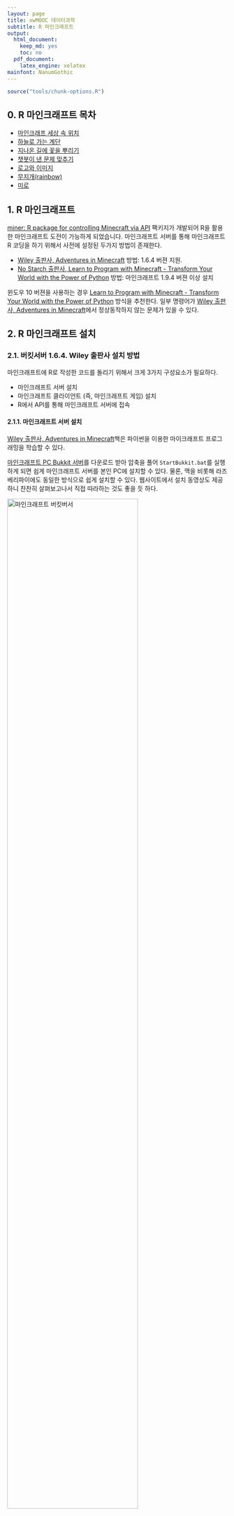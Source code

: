 ```yaml
---
layout: page
title: xwMOOC 데이터과학
subtitle: R 마인크래프트
output:
  html_document: 
    keep_md: yes
    toc: no
  pdf_document:
    latex_engine: xelatex
mainfont: NanumGothic
---
```



```r
source("tools/chunk-options.R") 
```

## 0. R 마인크래프트 목차

- [마인크래프 세상 속 위치](r-mc-position.html)
- [하늘로 가는 계단](r-mc-stair.html)
- [지나온 길에 꽃을 뿌리기](r-mc-flower.html)
- [챗봇이 낸 문제 맞추기](r-mc-number-guess.html)
- [로고와 이미지](r-mc-images.html)
- [무지개(rainbow)](r-mc-rainbow.html)
- [미로](r-mc-maze.html)

## 1. R 마인크래프트

[miner: R package for controlling Minecraft via API](https://github.com/ropenscilabs/miner) 팩키지가 개발되어 R을 활용한 마인크래프트 도전이 
가능하게 되었습니다. 마인크래프트 서버를 통해 마인크래프트 R 코딩을 하기 위해서 사전에 설정된 두가지 방법이 존재한다.

- [Wiley 출판사, Adventures in Minecraft](http://as.wiley.com/WileyCDA/Section/id-823690.html) 방법: 1.6.4 버젼 지원.
- [No Starch 출판사, Learn to Program with Minecraft - Transform Your World with the Power of Python](https://www.nostarch.com/programwithminecraft) 방법: 마인크래프트 1.9.4 버젼 이상 설치 

윈도우 10 버젼을 사용하는 경우 [Learn to Program with Minecraft - Transform Your World with the Power of Python](https://www.nostarch.com/programwithminecraft) 방식을 추천한다.
일부 명령어가 [Wiley 출판사, Adventures in Minecraft](http://as.wiley.com/WileyCDA/Section/id-823690.html)에서 정상동작하지 않는 문제가 있을 수 있다.

## 2. R 마인크래프트 설치 

### 2.1. 버킷서버 1.6.4. Wiley 출판사 설치 방법

마인크래프트에 R로 작성한 코드를 돌리기 위해서 크게 3가지 구성요소가 필요하다.

- 마인크래프트 서버 설치
- 마인크래프트 클라이언트 (즉, 마인크래프트 게임) 설치
- R에서 API를 통해 마인크래프트 서버에 접속

#### 2.1.1. 마인크래프트 서버 설치

[Wiley 출판사, Adventures in Minecraft](http://as.wiley.com/WileyCDA/Section/id-823690.html)책은 파이썬을 이용한 마이크래프트 
프로그래밍을 학습할 수 있다.

[마인크래프트 PC Bukkit 서버](http://media.wiley.com/assets/7266/45/AIMStarterKitPC.zip)를 다운로드 받아 압축을 풀어 `StartBukkit.bat`를 
실행하게 되면 쉽게 마인크래프트 서버를 본인 PC에 설치할 수 있다. 물론, 맥을 비롯해 라즈베리파이에도 동일한 방식으로 쉽게 설치할 수 있다. 
웹사이트에서 설치 동영상도 제공하니 찬찬히 살펴보고나서 직접 따라하는 것도 좋을 듯 하다.

<img src="fig/minecraft-bukkit-server.png" alt="마인크래프트 버킷버서" width="77%" />

#### 2.1.2. 마인크래프트 클라이언트 (즉, 마인크래프트 게임) 설치

라즈베리파이를 소지한 경우 라즈비언을 설치하게 되면 무료 마인크래프가 포함되어 있어 문제가 없다.
하지만, 모바일 `Pocket Minecraft`, 윈도우 10 버젼 마인크래프트는 지원이 되지 않기 때문에 꼭 PC 버젼 
[minecraft.net](https://minecraft.net/ko-kr/)을 통해 구매를 한 버젼을 사용한다. 
저자와 같이 두번 결재를 하고 돈을 돌려받지 못한 경험은 하지 않았으면 좋겠다.
윈도우 10으로 구매를 하면 더 비싸기도 하다. 그리고 돈을 돌려달라고 여러번 의견을 표현해도 묵묵부답이다.
윈도우 10 스토어를 통한 구매는 비추한다.

[minecraft.net](https://minecraft.net/ko-kr/)에서 구매를 하게 되면 마인크래프트 론쳐(launcher)가 윈도우 바탕화면에 설치된다.
마인크래프트 론쳐에서 위에서 설치한 마인크래프트 서버에 접속한다는 강력한 의사를 전달해야 한다.
상기 마인크래프트 버킷서버가 1.6.4를 지원하기 때문에 론처에서 설정을 하고 나서 앞서 실행시킨 서버에 접속을 한다.

<img src="fig/minecraft-setup.png" alt="마인크래프트 실행" width="77%" />

### 2.2. Spigot 서버 1.9.4. No Starch 출판사 설치 방법

앞선 방법과 순서는 유사하다. 다만 버킷 서버 대신에 Spigot 서버가 사용된다는 면에서 차이가 나고 
자바설치를 확인하면 된다.

- 자바 설치 확인
- Spigot 마인크래프트 서버 설치
- 마인크래프트 클라이언트 (즉, 마인크래프트 게임) 설치
- R에서 API를 통해 마인크래프트 서버에 접속

설치과정에서 중요한 내용만 확인하면 다음과 같다.

[Learn to Program with Minecraft](https://www.nostarch.com/pythonwithminecraft/) 사이트를 방문하여 하단에 
윈도우의 경우 **Minecraft Tools.zip**, **Minecraft Tools Mac.zip** 파일을 다운로드 받는다.

- [Download the setup files for Windows (Minecraft Tools.zip)](https://sourceforge.net/projects/python-with-minecraft-windows/)
- [Download the setup files for Mac OS (Minecraft Tools Mac.zip)](https://sourceforge.net/projects/python-with-minecraft-mac/files/?source=navbar)

압축을 풀면 `Minecraft Tools` 폴터 아래 **install_API.bat** 파일을 실행하면 
Spigot 마인크래프트 서버 설치를 수행한다.
**Start_Server**를 실행하면 서버가 실행된다.

<img src="fig/minecraft-spigot-server.png" alt="마인크래프트 Spigot 서버" width="57%" />

#### 2.2.1. Spigot 마인크래프트 접속

마인크래프트 론쳐에서 마인크래프트 1.9.4 버젼으로 설정하고 `localhost`로 접속을 하게 되면 된다.
Spigot 마인크래프트 서버는 1.6.4 버젼은 지원을 중단한 것으로 보인다. 

<img src="fig/mincraft-spigot-server_join.png" alt="마인크래프트 Spigot 서버 접속" width="57%" />


### 2.3. R에서 마인크래프트 서버에 접속

R에서 API를 통해 마인크래프트에 접속하는 것은 초딩도 한다는 R 프로그래밍에 경험이 조금만 있다면 쉽게 할 수 있다.

`miner` 팩키지를 설치하고 나서, `mc_connect("127.0.0.1")` 명령어를 통해 로컬 컴퓨터에 접속한다.
그리고 `chatPost` 명령어를 통해 채팅을 통해 헬로월드를 통해 R코드를 마인크래프트에 정상적으로 전송할 수 있음을 확인한다.

``` r
devtools::install_github('ropenscilabs/miner')

library(miner)
mc_connect("127.0.0.1")

chatPost("안녕하세요...")
```

<img src="fig/minecraft-hello-world.png" alt="마인크래프트 헬로월드" width="77%" />

## 3. 마인크래프트 프로그래밍 정보

마인크래프트를 실행한 후에 윈도우에서는 `F3`를 클릭(노트북이나 맥에서 `Fn+F3`)하게 되면 디버그 화면에서
좌측 상단에 좌표정보를 확인할 수 있다. `F3`를 다시 클릭하게 되면 디버깅 정보가 사라진다.

<img src="fig/minecraft-f3-debug.png" alt="마인크래프트 F3 디버깅 정보" width="57%" />

## 4. 마인크래프트 기본 사용법

주위를 둘러보는데 마우스를 사용하고, 키보드의 다음 단축키를 사용한다.

| 단축키      | 동작           | Action              |
|:-----------:|:--------------:|:-------------------:|
| W           | 전진           | Forward             |
| A           | 왼쪽           | Left                |
| S           | 후진           | Backward            |
| D           | 오른쪽         | Right               |
| E           | 소장목록       | Inventory           |
| Space       | 뛰다           | Jump                |
| Double Space| 날다/떨어지다  | Fly / Fall          |
| Esc         | 일시정지/메뉴  | Pause / Game menu   |
| Tab         | 마우스커서 해제| Release mouse cursor|

빠른 그리기 패널(quick draw panel)에서 아이템을 선택하는데, `E` 를 누르거나, 
마우스 가운데 스크롤 휠, 혹은 키보드에 숫자를 사용해서 소장목록(inventory)에서 원하는 것을 고른다.

<img src="fig/mcpi-inventory.png" alt="소장목록(inventory)" width="50%">

스페이스바(space bar)를 두번 눌러 하늘로 날 수 있다. 누른 스페이스바를 해제하게 되면 하늘을 나는 것을 멈춘다.
만약 다시 스페이스바를 두번 누르게 되면 지상으로 떨어지게 된다.

<img src="fig/mcpi-flying.png" alt="하늘로 날아오르기" width="50%">

칼을 손에 잡고, 앞에 있는 블록을 클릭하면 해당 블록을 제거할(혹은 파고 들어갈) 수 있다. 
손에 블록이 있으면, 우클릭을 사용해서 앞에 손에 있는 블록을 놓거나 혹은 좌클릭으로 블록을 제거할 수 있다.

> ### 생존(survival) 모드, 창작(creative) 모드 {.callout}
>
> 좀비가 돌아다니면서 어두워지면 게임이 어려워지는 경우 채팅창을 활성화(키보드 `t` 누름)시켜 
> `/gamemode c`를 입력하면 창작(creative) 모드로 들어가고 반대로 창작모드에서 
> 생존 모드로 돌아가려면 채팅창에 `/gamemode c`를 입력하면 된다.


